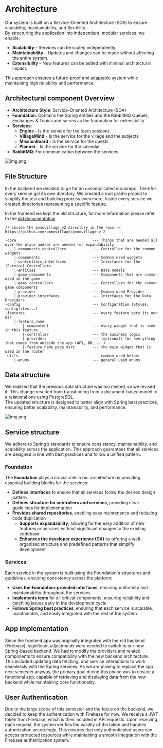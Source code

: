 # Architecture

Our system is built on a Service-Oriented Architecture (SOA) to ensure scalability, maintainability, and
flexibility. <br>
By structuring the application into independent, modular services, we enable:

- **Scalability** – Services can be scaled independently.
- **Maintainability** – Updates and changes can be made without affecting the entire system.
- **Extensibility** – New features can be added with minimal architectural impact.

This approach ensures a future-proof and adaptable system while maintaining high reliability and performance.

## Architectural component Overview

- **Architecture Style**: Service-Oriented Architecture (SOA)
- **Foundation**: Contains the Spring entities and the RabbitMQ Queues, Exchanges & Topics and serves as the foundation
  for extensibility
- **Services**:
    - **Engine** - Is the service for the learn sessions
    - **VillageMind** - Is the service for the village and the subjects
    - **MissionBoard** - Is the service for the quests
    - **Planner** - Is the service for the calendar
- **RabbitMQ**: For communication between the services

![img.png](pictures/architecture.png)

## File Structure

In the backend we decided to go for an uncomplicated monorepo. Therefor every service got its own directory. We created
a root gradle project to simplify the test and building process even more. Inside every service we created directories
representing a specific feature.

In the frontend we kept the old structure, for more information please refer to the [old documentation](https://gitlab.mi.hdm-stuttgart.de/pm086/learnmoto/-/wikis/02-Architecture)

```
// inside the pomovillage_v2 directory in the repo -> https://github.com/pomovillage/pomovillage-v.2

-core                                   --- Things that are needed all over the place and/or are needed for expandability
    |-components_controllers            --- Controller for the common widgets
    |-components                        --- Common used widgets
    |-controllers_interfaces            --- Interfaces for the (Service) Controllers
    |-entities                          --- Data models
    |-game_components                   --- Components that are common used in the game
    |-game_controllers                  --- Controllers for the common game components
    |-provider                          --- Common used Provider
    |-provider_interfaces               --- Interfaces for the Data Providers
-config                                 --- Configuration (Styles, configfiles...)
-features                               --- every feature gets its own dir
    |-feature_name
        |-compontent                    --- every widget that is used in this feature
        |-controller                    --- the business logic
        |-providers                     --- (optional) for everything that comes from outside the app (API, DB, ...)
        |-feature_name_page.dart        --- the main widget that is used in the router
-utils                                  --- common used helper
    |-enums                             --- general used enums
```

## Data structure

We realized that the previous data structure was too nested, so we revised it.
This change resulted from transitioning from a document-based model to a relational one using PostgreSQL. <br>
The updated structure is designed to better align with Spring best practices, ensuring better scalability,
maintainability, and performance.

![img.png](pictures/entity.png)

## Service structure

We adhere to Spring’s standards to ensure consistency, maintainability, and scalability across the application.
This approach guarantees that all services are designed in line with best practices and follow a unified pattern.

### Foundation

The **Foundation** plays a crucial role in our architecture by providing essential building blocks for the services:

- **Defines interfaces** to ensure that all services follow the desired design pattern
- **Defines structure for controllers and services**, providing clear guidelines for implementation
- **Provides shared repositories**, enabling easy maintenance and reducing code duplication
    - **Supports expandability**, allowing for the easy addition of new features
      or services without significant changes to the existing codebase
    - **Enhances the developer experience (DX)** by offering a well-organized
      structure and predefined patterns that simplify development

### Services

Each service in the system is built using the Foundation's structures and guidelines,
ensuring consistency across the platform:

- **Uses the Foundation-provided interfaces**, ensuring uniformity and maintainability throughout the services
- **Implements tests** for all critical components, ensuring reliability and catching issues early in the development
  cycle
- **Follows Spring best practices**, ensuring that each service is scalable, maintainable, and easily integrated with
  the rest of the system

## App implementation

Since the frontend app was originally integrated with the old backend (Firebase),
significant adjustments were needed to switch to our new Spring-based backend.
We had to modify the providers and related components to ensure compatibility with the new backend architecture.
This included updating data fetching, and service interactions to work seamlessly with the Spring services.
As we are planing to replace the app next semester anyway, the primary goal during this phase was to ensure a functional
app, capable of retrieving and displaying data from the new backend while maintaining core functionality.

## User Authentication

Due to the large scope of this semester and the focus on the backend, we decided to keep the authentication
with Firebase for now. We receive a JWT token from Firebase, which is then included in API requests.
Upon receiving each request, the system verifies the validity of the token and handles authorization accordingly.
This ensures that only authenticated users can access protected resources while maintaining a smooth integration
with the Firebase authentication system.
